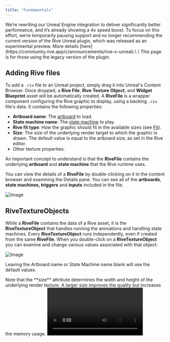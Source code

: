 ```yaml
---
title: "Fundamentals"
---
```


<Warning>
  We’re rewriting our Unreal Engine integration to deliver significantly better performance, and it’s already showing a 4x speed boost. To focus on this effort, we’re temporarily pausing support and no longer recommending the current version of the Rive Unreal plugin, which was released as an experimental preview. More details [here](https://community.rive.app/c/announcements/rive-x-unreal).\
  \
  This page is for those using the legacy version of the plugin.
</Warning>

## Adding Rive files

To add a `.riv` file to an Unreal project, simply drag it into Unreal's Content Browser. Once dropped, a **Rive File**, **Rive Texture Object**, and **Widget Blueprint** asset will be automatically created. A **RiveFile** is a wrapper component configuring the Rive graphic to display, using a backing `.riv` file's data. It contains the following properties:

- **Artboard name**: The [artboard](/editor/fundamentals/artboards) to load.
- **State machine name**: The [state machine](/runtimes/state-machines) to play.
- **Rive fit type**: How the graphic should fit in the available sizes (see [Fit](/runtimes/layout#fit)).
- **Size**: The size of the underlying render target to which the graphic is drawn. The default value is equal to the artboard size, as set in the Rive editor.
- Other texture properties.

An important concept to understand is that the **RiveFile** contains the underlying **artboard** and **state machine** that the Rive runtime uses.

You can view the details of a **RiveFile** by double-clicking on it in the content browser and examining the Details pane. You can see all of the **artboards**, **state machines, triggers** and **inputs** included in the file.

![Image](/images/game-runtimes/unreal/e1a414a2-6b5c-4b44-b5df-902867b329cf.webp)

## RiveTextureObjects

While a **RiveFile** contains the data of a Rive asset, it is the **RiveTextureObject** that handles running the animations and handling state machines. Every **RiveTextureObject** runs independently, even if created from the same **RiveFile**. When you double-click on a **RiveTextureObject** you can examine and change various values associated with that object:

![Image](/images/game-runtimes/unreal/23f34841-ad81-4388-b13b-5f0c115e5166.webp)

Leaving the Artboard name or State Machine name blank will use the default values.

<Note>
  Note that the **size** attribute determines the width and height of the underlying render texture. A larger size improves the quality but increases the memory usage.
</Note>

<video controls className="w-full aspect-video" src="https://ucarecdn.com/b8a68ecf-dfee-45f6-be7e-81a67d5992f8/" />

## Create Rive Widget, Create Rive Texture Object, and Reimport

Right-click a **RiveFile** to access common actions:

![Image](/images/game-runtimes/unreal/5c8cc8e5-751b-4f80-a8c9-10566fc7255a.webp)

Selecting **"Spawn Rive Widget Actor"** will create an Actor in your Level. Playing the Level will display the Rive file as a UMG Widget. Alternatively, you can spawn a widget actor by dragging and dropping the **RiveFile** asset into the level. Note that the location of the actor in the scene does not affect it's display.

If you need more than the default **Rive Widget** or **Rive Texture Object**, you can create them from this menu.
You can also **Reimport** your Rive file to get updates made to the file outside of Unreal.

## Create a material asset

You can easily create a material asset from a **RiveTextureObject**:

- **Right-click** and select **"Create Material"**

The created material asset uses the selected **RiveTextureObject** as a texture.

![Image](/images/game-runtimes/unreal/27fe9af0-7bdb-46d9-bd5c-a07fadaca1fe.webp)

### Displaying

This material can be added to a 3D mesh to be rendered in the scene, just like any other material.

![Image](/images/game-runtimes/unreal/30c746c2-42bc-4cb8-b4f0-c68c2a4d07e6.webp)

## Adding Rive to UMG

You can easily create a Widget Blueprint from a **RiveFile**:

- **Right click** the **RiveFile** and select **"Create Rive Widget"**

This will automatically create a Widget Blueprint using the selected **RiveFile**.

Alternatively, a **Rive Widget** can be added from the **UMG** **Palette** and then selecting the underlying **RiveFile** to use as a reference. This is done in the "Rive Descriptor" section in the Details pane. Leaving the Artboard name or State Machine Name blank will cause defaults in the file to be used.

<Note>
  Be sure to click **Compile** to make the graphic visible.
</Note>

![Image](/images/game-runtimes/unreal/be465fa4-8531-4258-af51-55fe05f306cf.webp)

<Note>
  Listeners (pointer events) are disabled in this view. This means the Rive graphic is not interactive within UMG.
</Note>

### Accessing RiveWidget in Blueprint

The **RiveWidget** can be accessed through Blueprint, if the **Is Variable** toggle is set (default is checked).

![Image](/images/game-runtimes/unreal/b7c73431-6c84-4597-aeea-75e3b76ecddb.webp)

### Displaying

Once a Widget Blueprint is configured, you only need to add it to the Viewport. In this example we're creating a new Actor and adding the following.

![Image](/images/game-runtimes/unreal/1213cdfc-ef95-40a7-95f1-6a9fd071e764.webp)

Once the actor is added to the game and you enter play mode the animation will function exactly as it does in the Rive Editor.

See the following sections for more advanced usage.

## Instancing a RiveTextureObject

If, for example, your `.riv` file contains multiple different artboards, or if you want to create unique instances of the same artboard and state machine combination, you can easily do so by instancing new **RiveTextureObject**s through the editor:

- **Right-click** a **RiveTextureObject** and select **"Duplicate"**

These new instances use the same underlying `.riv` file data; however they are unique instances and can be configured with the available properties, such as artboard, state machine, size, etc. Each **RiveTextureObject** instance contains a unique **artboard** and **state machine** instance that can be updated and used independently.

An artboard and state machine can be instanced manually through Blueprint as well. Later sections will demonstrate how to do this.

**How To Use Imported Rive Objects in Unreal**

<video controls className="w-full aspect-video" src="https://ucarecdn.com/346aeddd-db08-411d-903e-8d450b09f5bf/" />